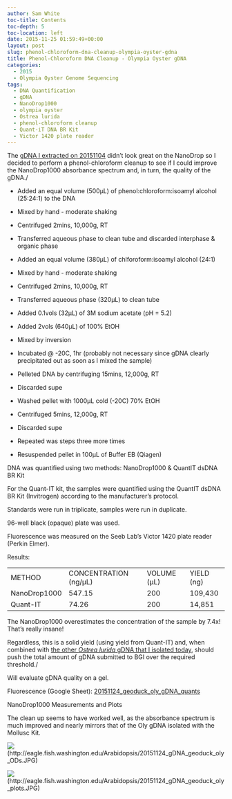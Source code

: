 ```yaml
---
author: Sam White
toc-title: Contents
toc-depth: 5
toc-location: left
date: 2015-11-25 01:59:49+00:00
layout: post
slug: phenol-chloroform-dna-cleanup-olympia-oyster-gdna
title: Phenol-Chloroform DNA Cleanup - Olympia Oyster gDNA
categories:
  - 2015
  - Olympia Oyster Genome Sequencing
tags:
  - DNA Quantification
  - gDNA
  - NanoDrop1000
  - olympia oyster
  - Ostrea lurida
  - phenol-chloroform cleanup
  - Quant-iT DNA BR Kit
  - Victor 1420 plate reader
---
```


The [gDNA I extracted on 20151104](https://robertslab.github.io/sams-notebook/posts/2015/2015-11-05-dna-quantification-quality-assessment-geoduck-oly-gdna/) didn't look great on the NanoDrop so I decided to perform a phenol-chloroform cleanup to see if I could improve the NanoDrop1000 absorbance spectrum and, in turn, the quality of the gDNA./




    
  * Added an equal volume (500μL) of phenol:chloroform:isoamyl alcohol (25:24:1) to the DNA

    
  * Mixed by hand - moderate shaking

    
  * Centrifuged 2mins, 10,000g, RT

    
  * Transferred aqueous phase to clean tube and discarded interphase & organic phase

    
  * Added an equal volume (380μL) of chlforoform:isoamyl alcohol (24:1)

    
  * Mixed by hand - moderate shaking

    
  * Centrifuged 2mins, 10,000g, RT

    
  * Transferred aqueous phase (320μL) to clean tube

    
  * Added 0.1vols (32μL) of 3M sodium acetate (pH = 5.2)

    
  * Added 2vols (640μL) of 100% EtOH

    
  * Mixed by inversion

    
  * Incubated @ -20C, 1hr (probably not necessary since gDNA clearly precipitated out as soon as I mixed the sample)

    
  * Pelleted DNA by centrifuging 15mins, 12,000g, RT

    
  * Discarded supe

    
  * Washed pellet with 1000μL cold (-20C) 70% EtOH

    
  * Centrifuged 5mins, 12,000g, RT

    
  * Discarded supe

    
  * Repeated was steps three more times

    
  * Resuspended pellet in 100μL of Buffer EB (Qiagen)



DNA was quantified using two methods: NanoDrop1000 & QuantIT dsDNA BR Kit

For the Quant-IT kit, the samples were quantified using the QuantIT dsDNA BR Kit (Invitrogen) according to the manufacturer's protocol.

Standards were run in triplicate, samples were run in duplicate.

96-well black (opaque) plate was used.

Fluorescence was measured on the Seeb Lab's Victor 1420 plate reader (Perkin Elmer).

Results:



<table >
<tbody >
<tr >

<td >METHOD
</td>

<td >CONCENTRATION (ng/μL)
</td>

<td >VOLUME (μL)
</td>

<td >YIELD (ng)
</td>
</tr>
<tr >

<td >NanoDrop1000
</td>

<td >547.15
</td>

<td >200
</td>

<td >109,430
</td>
</tr>
<tr >

<td >Quant-IT
</td>

<td >74.26
</td>

<td >200
</td>

<td >14,851
</td>
</tr>
</tbody>
</table>



The NanoDrop1000 overestimates the concentration of the sample by 7.4x! That's really insane!

Regardless, this is a solid yield (using yield from Quant-IT) and, when combined with [the other _Ostrea lurida_ gDNA that I isolated today](https://robertslab.github.io/sams-notebook/posts/2015/2015-11-25-dna-isolation-olympia-oyster-outer-mantle-gdna/), should push the total amount of gDNA submitted to BGI over the required threshold./

Will evaluate gDNA quality on a gel.

Fluorescence (Google Sheet): [20151124_geoduck_oly_gDNA_quants](https://docs.google.com/spreadsheets/d/167If9r5fDNJb6xenUo-bKy52794_O1LgN1twKAOmElw/edit?usp=sharing)



NanoDrop1000 Measurements and Plots

The clean up seems to have worked well, as the absorbance spectrum is much improved and nearly mirrors that of the Oly gDNA isolated with the Mollusc Kit.

![](https://eagle.fish.washington.edu/Arabidopsis/20151124_gDNA_geoduck_oly_ODs.JPG)(http://eagle.fish.washington.edu/Arabidopsis/20151124_gDNA_geoduck_oly_ODs.JPG)

![](https://eagle.fish.washington.edu/Arabidopsis/20151124_gDNA_geoduck_oly_plots.JPG)(http://eagle.fish.washington.edu/Arabidopsis/20151124_gDNA_geoduck_oly_plots.JPG)
